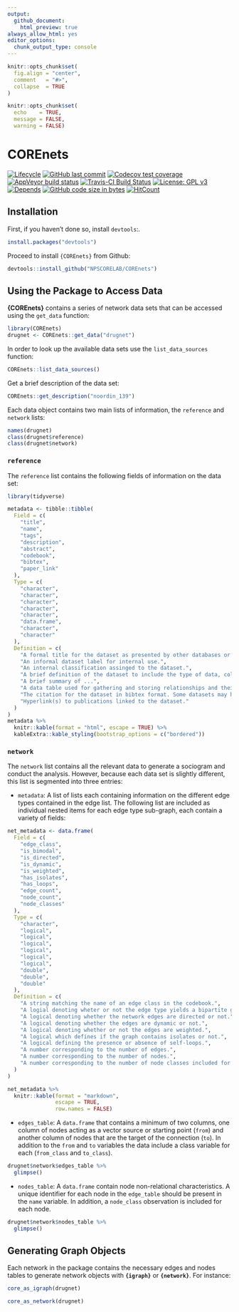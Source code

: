 ```yaml
---
output: 
  github_document:
    html_preview: true
always_allow_html: yes
editor_options: 
  chunk_output_type: console
---
```


```r
knitr::opts_chunk$set(
  fig.align = "center",
  comment   = "#>",
  collapse  = TRUE
)

knitr::opts_chunk$set(
  echo    = TRUE,
  message = FALSE,
  warning = FALSE)
```

# COREnets


<!-- badges: start -->
[![Lifecycle](https://img.shields.io/badge/lifecycle-experimental-orange.svg)](https://www.tidyverse.org/lifecycle/#experimental)
[![GitHub last commit](https://img.shields.io/github/last-commit/NPSCORELAB/COREnets.svg)](https://github.com/NPSCORELAB/COREnets/commits/master)
[![Codecov test coverage](https://codecov.io/gh/NPSCORELAB/COREnets/branch/master/graph/badge.svg)](https://codecov.io/gh/NPSCORELAB/COREnets?branch=master)
[![AppVeyor build status](https://ci.appveyor.com/api/projects/status/github/NPSCORELAB/COREnets?branch=master&svg=true)](https://ci.appveyor.com/project/NPSCORELAB/COREnets)
[![Travis-CI Build Status](https://travis-ci.org/NPSCORELAB/COREnets.svg?branch=master)](https://travis-ci.org/NPSCORELAB/COREnets)
[![License: GPL v3](https://img.shields.io/badge/License-GPLv2-blue.svg)](https://www.gnu.org/licenses/gpl-2.0)
[![Depends](https://img.shields.io/badge/Depends-GNU_R>=3.2-blue.svg)](https://www.r-project.org/)
[![GitHub code size in bytes](https://img.shields.io/github/languages/code-size/NPSCORELAB/COREnets.svg)](https://github.com/NPSCORELAB/COREnets)
[![HitCount](http://hits.dwyl.io/NPSCORELAB/COREnets.svg)](http://hits.dwyl.io/NPSCORELAB/COREnets)
<!-- badges: end -->



## Installation

First, if you haven't done so, install `devtools`:.

```r
install.packages("devtools")
```

Proceed to install `{COREnets}` from Github:
  
```r
devtools::install_github("NPSCORELAB/COREnets")
```

## Using the Package to Access Data

**{COREnets}** contains a series of network data sets that can be accessed using the `get_data` function:

```r
library(COREnets)
drugnet <- COREnets::get_data("drugnet")
```

In order to look up the available data sets use the `list_data_sources` function:

```r
COREnets::list_data_sources()
```

Get a brief description of the data set:

```r
COREnets::get_description("noordin_139")
```

Each data object contains two main lists of information, the `reference` and `network` lists:

```r
names(drugnet)
class(drugnet$reference)
class(drugnet$network)
```

### `reference`

The `reference` list contains the following fields of information on the data set:

```r
library(tidyverse)

metadata <- tibble::tibble(
  Field = c(
    "title",
    "name",
    "tags",
    "description",
    "abstract",
    "codebook",
    "bibtex",
    "paper_link"
  ),
  Type = c(
    "character",
    "character",
    "character",
    "character",
    "character",
    "data.frame",
    "character",
    "character"
  ),
  Definition = c(
    "A formal title for the dataset as presented by other databases or the author.",
    "An informal dataset label for internal use.",
    "An internal classification assinged to the dataset.",
    "A brief definition of the dataset to include the type of data, collection, etc.",
    "A brief summary of ...",
    "A data table used for gathering and storing relationships and their definitions.",
    "The citation for the dataset in bibtex format. Some datasets may have mupltiple entries.",
    "Hyperlink(s) to publications linked to the dataset."
  )
)
metadata %>%
  knitr::kable(format = "html", escape = TRUE) %>%
  kableExtra::kable_styling(bootstrap_options = c("bordered"))
```

### `network`

The `network` list contains all the relevant data to generate a sociogram and conduct the analysis. However, because each data set is slightly different, this list is segmented into three entries:
  
  - `metadata`: A list of lists each containing information on the different edge types contained in the edge list. The following list are included as individual nested items for each edge type sub-graph, each contain a variety of fields:
```r
net_metadata <- data.frame(
  Field = c(
    "edge_class",
    "is_bimodal",
    "is_directed",
    "is_dynamic",
    "is_weighted",
    "has_isolates",
    "has_loops",
    "edge_count",
    "node_count",
    "node_classes"
  ),
  Type = c(
    "character",
    "logical",
    "logical",
    "logical",
    "logical",
    "logical",
    "logical",
    "double",
    "double",
    "double"
  ),
  Definition = c(
    "A string matching the name of an edge class in the codebook.", 
    "A logial denoting wheter or not the edge type yields a bipartite graph.",
    "A logical denoting whether the network edges are directed or not.",
    "A logical denoting whether the edges are dynamic or not.",
    "A logical denoting whether or not the edges are weighted.",
    "A logical which defines if the graph contains isolates or not.",
    "A logical defining the presence or absence of self-loops.",
    "A number corresponding to the number of edges.",
    "A number corresponding to the number of nodes.",
    "A number corresponding to the number of node classes included for each edge class."
  )
)

net_metadata %>%
  knitr::kable(format = "markdown",
               escape = TRUE,
               row.names = FALSE)
```


  - `edges_table`: A `data.frame` that contains a minimum of two columns, one column of nodes acting as a vector source or starting point (`from`) and another column of nodes that are the target of the connection (`to`). In addition to the `from` and `to` variables the data include a class variable for each (`from_class` and `to_class`). 
  
```r
drugnet$network$edges_table %>%
  glimpse()
```
  
  - `nodes_table`:  A `data.frame` contain node non-relational characteristics. A unique identifier for each node in the `edge_table` should be present in the `name` variable. In addition, a `node_class` observation is included for each node.
  
```r
drugnet$network$nodes_table %>%
  glimpse()
```


## Generating Graph Objects 

Each network in the package contains the necessary edges and nodes tables to generate network objects with **`{igraph}`** or **`{network}`**. For instance:

```r
core_as_igraph(drugnet)

core_as_network(drugnet)
```


